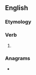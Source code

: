 ==English==

===Etymology===
{{suffix|en|spake|est}}

===Verb===
{{head|en|verb form|cat2=verb simple past forms|cat3=second-person singular forms}}

# {{en-archaic second-person singular past of|speak}}

===Anagrams===
* {{anagrams|en|a=aekpsst|speak'st}}